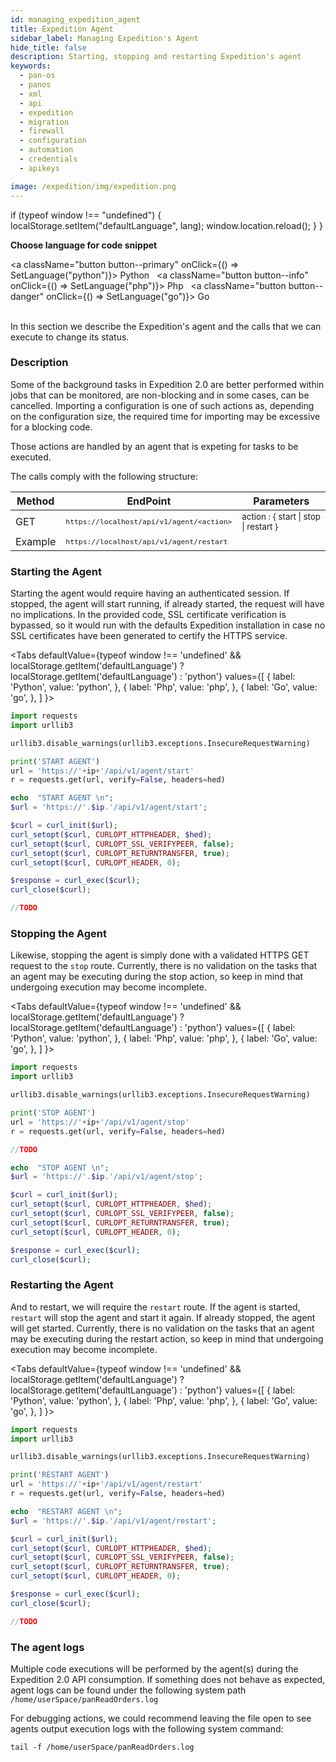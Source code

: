 ```yaml
---
id: managing_expedition_agent
title: Expedition Agent
sidebar_label: Managing Expedition's Agent
hide_title: false
description: Starting, stopping and restarting Expedition's agent
keywords:
  - pan-os
  - panos
  - xml
  - api
  - expedition
  - migration
  - firewall
  - configuration
  - automation
  - credentials
  - apikeys

image: /expedition/img/expedition.png
---
```


  if (typeof window !== "undefined") {
    localStorage.setItem("defaultLanguage", lang);
    window.location.reload();
  }
}

**Choose language for code snippet**

<a className="button button--primary" onClick={() => SetLanguage("python")}>
  Python
</a>
&nbsp;
<a className="button button--info" onClick={() => SetLanguage("php")}>
  Php
</a>
&nbsp;
<a className="button button--danger" onClick={() => SetLanguage("go")}>
  Go
</a>
<br />
<br />

In this section we describe the Expedition's agent and the calls that we can execute to change its status.

### Description

Some of the background tasks in Expedition 2.0 are better performed within jobs that can be monitored, are non-blocking and in some cases, can be cancelled.
Importing a configuration is one of such actions as, depending on the configuration size, the required time for importing may be excessive for a blocking code.

Those actions are handled by an agent that is expeting for tasks to be executed.

The calls comply with the following structure:

| Method  | EndPoint                                                 | Parameters                                           |
| ------- | -------------------------------------------------------- | ---------------------------------------------------- |
| GET     | <small>`https://localhost/api/v1/agent/<action>`</small> | <small>action : \{ start \| stop \| restart }</small> |
| Example | <small>`https://localhost/api/v1/agent/restart`</small>  | <small></small>                                      |

### Starting the Agent

Starting the agent would require having an authenticated session. If stopped, the agent will start running, if already started, the request will have no implications.
In the provided code, SSL certificate verification is bypassed, so it would run with the defaults Expedition installation in case no SSL certificates have been generated
to certify the HTTPS service.

<Tabs defaultValue={typeof window !== 'undefined' && localStorage.getItem('defaultLanguage') ? localStorage.getItem('defaultLanguage') : 'python'}
values={[
{ label: 'Python', value: 'python', },
{ label: 'Php', value: 'php', },
{ label: 'Go', value: 'go', },
]
}>  
<TabItem value="python">

```python
import requests
import urllib3

urllib3.disable_warnings(urllib3.exceptions.InsecureRequestWarning)

print('START AGENT')
url = 'https://'+ip+'/api/v1/agent/start'
r = requests.get(url, verify=False, headers=hed)
```

</TabItem>

<TabItem value="php">

```php
echo  "START AGENT \n";
$url = 'https://'.$ip.'/api/v1/agent/start';

$curl = curl_init($url);
curl_setopt($curl, CURLOPT_HTTPHEADER, $hed);
curl_setopt($curl, CURLOPT_SSL_VERIFYPEER, false);
curl_setopt($curl, CURLOPT_RETURNTRANSFER, true);
curl_setopt($curl, CURLOPT_HEADER, 0);

$response = curl_exec($curl);
curl_close($curl);
```

</TabItem>

<TabItem value="go">

```go
//TODO
```

</TabItem> 
</Tabs>

### Stopping the Agent

Likewise, stopping the agent is simply done with a validated HTTPS GET request to the `stop` route.
Currently, there is no validation on the tasks that an agent may be executing during the stop action, so keep in mind that undergoing execution may become incomplete.

<Tabs defaultValue={typeof window !== 'undefined' && localStorage.getItem('defaultLanguage') ? localStorage.getItem('defaultLanguage') : 'python'}
values={[
{ label: 'Python', value: 'python', },
{ label: 'Php', value: 'php', },
{ label: 'Go', value: 'go', },
]
}>  
<TabItem value="python">

```python
import requests
import urllib3

urllib3.disable_warnings(urllib3.exceptions.InsecureRequestWarning)

print('STOP AGENT')
url = 'https://'+ip+'/api/v1/agent/stop'
r = requests.get(url, verify=False, headers=hed)
```

</TabItem> 
<TabItem value="go">

```go
//TODO
```

</TabItem>

<TabItem value="php">

```php
echo  "STOP AGENT \n";
$url = 'https://'.$ip.'/api/v1/agent/stop';

$curl = curl_init($url);
curl_setopt($curl, CURLOPT_HTTPHEADER, $hed);
curl_setopt($curl, CURLOPT_SSL_VERIFYPEER, false);
curl_setopt($curl, CURLOPT_RETURNTRANSFER, true);
curl_setopt($curl, CURLOPT_HEADER, 0);

$response = curl_exec($curl);
curl_close($curl);
```

</TabItem> 
</Tabs>

### Restarting the Agent

And to restart, we will require the `restart` route. If the agent is started, `restart` will stop the agent and start it again. If already stopped, the agent will get started.
Currently, there is no validation on the tasks that an agent may be executing during the restart action, so keep in mind that undergoing execution may become incomplete.

<Tabs defaultValue={typeof window !== 'undefined' && localStorage.getItem('defaultLanguage') ? localStorage.getItem('defaultLanguage') : 'python'}
values={[
{ label: 'Python', value: 'python', },
{ label: 'Php', value: 'php', },
{ label: 'Go', value: 'go', },
]
}>  
<TabItem value="python">

```python
import requests
import urllib3

urllib3.disable_warnings(urllib3.exceptions.InsecureRequestWarning)

print('RESTART AGENT')
url = 'https://'+ip+'/api/v1/agent/restart'
r = requests.get(url, verify=False, headers=hed)
```

</TabItem>

<TabItem value="php">

```php
echo  "RESTART AGENT \n";
$url = 'https://'.$ip.'/api/v1/agent/restart';

$curl = curl_init($url);
curl_setopt($curl, CURLOPT_HTTPHEADER, $hed);
curl_setopt($curl, CURLOPT_SSL_VERIFYPEER, false);
curl_setopt($curl, CURLOPT_RETURNTRANSFER, true);
curl_setopt($curl, CURLOPT_HEADER, 0);

$response = curl_exec($curl);
curl_close($curl);
```

</TabItem> 
<TabItem value="go">

```go
//TODO
```

</TabItem> 
</Tabs>

### The agent logs

Multiple code executions will be performed by the agent(s) during the Expedition 2.0 API consumption.
If something does not behave as expected, agent logs can be found under the following system path
`/home/userSpace/panReadOrders.log`

For debugging actions, we could recommend leaving the file open to see agents output execution logs with the following system command:

```system
tail -f /home/userSpace/panReadOrders.log
```
